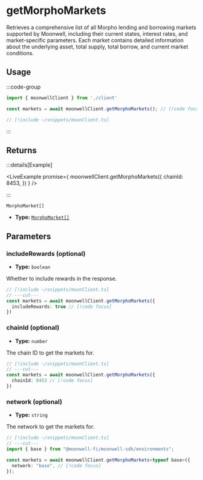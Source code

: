 

# getMorphoMarkets

Retrieves a comprehensive list of all Morpho lending and borrowing markets supported by Moonwell, including their current states, interest rates, and market-specific parameters. Each market contains detailed information about the underlying asset, total supply, total borrow, and current market conditions.

## Usage

:::code-group

```ts twoslash [example.ts]
import { moonwellClient } from './client'

const markets = await moonwellClient.getMorphoMarkets(); // [!code focus]
```

```ts twoslash [client.ts] filename="client.ts"
// [!include ~/snippets/moonClient.ts]
```

:::

## Returns

:::details[Example]

<LiveExample promise={
  moonwellClient.getMorphoMarkets({
    chainId: 8453,
  })
} />

:::

```
MorphoMarket[]
```

- **Type:** [`MorphoMarket[]`](/docs/glossary/types#morphomarket)

## Parameters

### includeRewards (optional)

- **Type:** `boolean`

Whether to include rewards in the response.

```ts twoslash
// [!include ~/snippets/moonClient.ts]
// ---cut---
const markets = await moonwellClient.getMorphoMarkets({
  includeRewards: true // [!code focus]
})
```

### chainId (optional)

- **Type:** `number`

The chain ID to get the markets for.

```ts twoslash
// [!include ~/snippets/moonClient.ts]
// ---cut---
const markets = await moonwellClient.getMorphoMarkets({
  chainId: 8453 // [!code focus]
})
```

<OptionalNetworkParameterInfo />

### network (optional)

- **Type:** `string`

The network to get the markets for.

```ts twoslash
// [!include ~/snippets/moonClient.ts]
// ---cut---
import { base } from "@moonwell-fi/moonwell-sdk/environments";

const markets = await moonwellClient.getMorphoMarkets<typeof base>({
  network: "base", // [!code focus]
});
```
